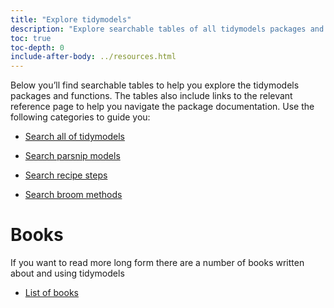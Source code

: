 ```yaml
---
title: "Explore tidymodels"
description: "Explore searchable tables of all tidymodels packages and functions."
toc: true
toc-depth: 0
include-after-body: ../resources.html
---
```


Below you'll find searchable tables to help you explore the tidymodels packages and functions. The tables also include links to the relevant reference page to help you navigate the package documentation. Use the following categories to guide you:

* [Search all of tidymodels](all/index.qmd)

* [Search parsnip models](parsnip/index.qmd)

* [Search recipe steps](recipes/index.qmd)

* [Search broom methods](broom/index.qmd)

# Books

If you want to read more long form there are a number of books written about and using tidymodels

* [List of books](../books/index.qmd)
